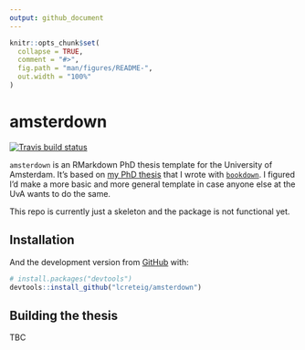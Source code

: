 ```yaml
---
output: github_document
---
```


<!-- README.md is generated from README.Rmd. Please edit that file -->

```r
knitr::opts_chunk$set(
  collapse = TRUE,
  comment = "#>",
  fig.path = "man/figures/README-",
  out.width = "100%"
)
```
# amsterdown

<!-- badges: start -->
[![Travis build status](https://travis-ci.com/lcreteig/amsterdown.svg?branch=master)](https://travis-ci.com/lcreteig/amsterdown)
<!-- badges: end -->

`amsterdown` is an RMarkdown PhD thesis template for the University of Amsterdam. It's based on [my PhD thesis](https://github.com/lcreteig/thesis) that I wrote with [`bookdown`](https://bookdown.org/yihui/bookdown/). I figured I'd make a more basic and more general template in case anyone else at the UvA wants to do the same.

This repo is currently just a skeleton and the package is not functional yet.

## Installation

And the development version from [GitHub](https://github.com/) with:

``` r
# install.packages("devtools")
devtools::install_github("lcreteig/amsterdown")
```
## Building the thesis

TBC
